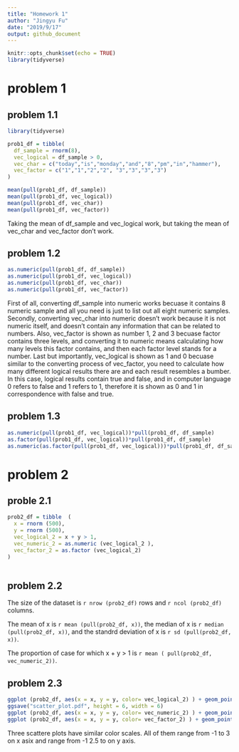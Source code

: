 ```yaml
---
title: "Homework 1"
author: "Jingyu Fu"
date: "2019/9/17"
output: github_document
---
```


```r
knitr::opts_chunk$set(echo = TRUE)
library(tidyverse)
```

# problem 1

## problem 1.1
```r
library(tidyverse)

prob1_df = tibble(
  df_sample = rnorm(8),
  vec_logical = df_sample > 0,
  vec_char = c("today","is","monday","and","8","pm","in","hammer"),
  vec_factor = c("1","1","2","2", "3","3","3","3")
)

mean(pull(prob1_df, df_sample))
mean(pull(prob1_df, vec_logical))
mean(pull(prob1_df, vec_char))
mean(pull(prob1_df, vec_factor))

```

Taking the mean of df_sample and vec_logical work, but taking the mean of vec_char and vec_factor don't work. 

## problem 1.2
```r
as.numeric(pull(prob1_df, df_sample))
as.numeric(pull(prob1_df, vec_logical))
as.numeric(pull(prob1_df, vec_char))
as.numeric(pull(prob1_df, vec_factor))
```

First of all, converting df_sample into numeric works becuase it contains 8 numeric sample and all you need is just to list out all eight numeric samples. Secondly, converting vec_char into numeric doesn't work because it is not numeric itself, and doesn't contain any information that can be related to numbers. Also, vec_factor is shown as number 1, 2 and 3 becuase factor contains three levels, and converting it to numeric means calculating how many levels this factor contains, and then each factor level stands for a number. Last but importantly, vec_logical is shown as 1 and 0 becuase similar to the converting process of vec_factor, you need to calculate how many different logical results there are and each result resembles a bumber. In this case, logical results contain true and false, and in computer language 0 refers to false and 1 refers to 1, therefore it is shown as 0 and 1 in correspondence with false and true.  

## problem 1.3
```r
as.numeric(pull(prob1_df, vec_logical))*pull(prob1_df, df_sample)
as.factor(pull(prob1_df, vec_logical))*pull(prob1_df, df_sample)
as.numeric(as.factor(pull(prob1_df, vec_logical)))*pull(prob1_df, df_sample)
```

# problem 2

## proble 2.1

```r
prob2_df = tibble  (
  x = rnorm (500),
  y = rnorm (500),
  vec_logical_2 = x + y > 1,
  vec_numeric_2 = as.numeric (vec_logical_2 ),
  vec_factor_2 = as.factor (vec_logical_2)
)
  
```

## problem 2.2

The size of the dataset is `r nrow (prob2_df)` rows and `r ncol (prob2_df)` columns. 

The mean of x is `r mean (pull(prob2_df, x))`, the median of x is `r median (pull(prob2_df, x))`, and the standrd deviation of x is `r sd (pull(prob2_df, x))`. 

The proportion of case for which x + y > 1 is `r mean ( pull(prob2_df, vec_numeric_2))`.

## problem 2.3

```r
ggplot (prob2_df, aes(x = x, y = y, color= vec_logical_2) ) + geom_point()
ggsave("scatter_plot.pdf", height = 6, width = 6)
ggplot (prob2_df, aes(x = x, y = y, color= vec_numeric_2) ) + geom_point()
ggplot (prob2_df, aes(x = x, y = y, color= vec_factor_2) ) + geom_point()

```

Three scattere plots have similar color scales. All of them range from -1 to 3 on x asix and range from -1 2.5 to on y axis. 








